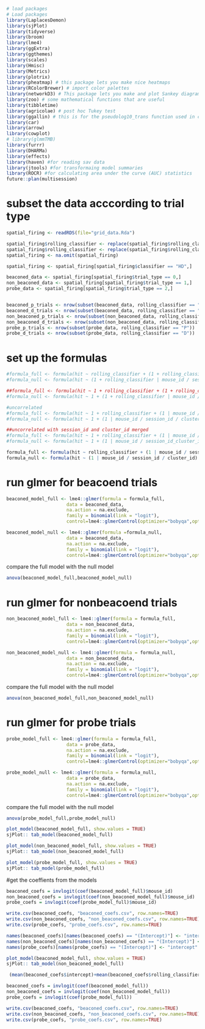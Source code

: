 ```r
# load packages
# Load packages
library(LaplacesDemon)
library(sjPlot)
library(tidyverse)
library(broom)
library(lme4)
library(ggExtra)
library(ggthemes)
library(scales)
library(Hmisc)
library(Metrics)
library(plotrix)
library(pheatmap) # this package lets you make nice heatmaps
library(RColorBrewer) # import color palettes
library(networkD3) # This package lets you make and plot Sankey diagrams
library(zoo) # some mathematical functions that are useful
library(tibbletime)
library(agricolae) # post hoc Tukey test
library(ggallin) # this is for the pseudolog10_trans function used in coeff plots in Figure2_Analysis
library(car)
library(arrow)
library(cowplot)
# library(glmmTMB)
library(furrr)
library(DHARMa)
library(effects)
library(haven) #for reading sav data
library(jtools) #for transformaing model summaries
library(ROCR) #for calculating area under the curve (AUC) statistics
future::plan(multisession)

```

# subset the data acccording to trial type
```r

spatial_firing <- readRDS(file="grid_data.Rda")

spatial_firing$rolling_classifier <- replace(spatial_firing$rolling_classifier, spatial_firing$rolling_classifier == "nan", NA)
spatial_firing$rolling_classifier <- replace(spatial_firing$rolling_classifier, spatial_firing$rolling_classifier == "N", NA)
spatial_firing <- na.omit(spatial_firing)

spatial_firing <- spatial_firing[spatial_firing$classifier == "HD",]

beaconed_data <- spatial_firing[spatial_firing$trial_type == 0,]
non_beaconed_data <- spatial_firing[spatial_firing$trial_type == 1,]
probe_data <- spatial_firing[spatial_firing$trial_type == 2,]


beaconed_p_trials <- nrow(subset(beaconed_data, rolling_classifier == "P"))
beaconed_d_trials <- nrow(subset(beaconed_data, rolling_classifier == "D"))
non_beaconed_p_trials <- nrow(subset(non_beaconed_data, rolling_classifier == "P"))
non_beaconed_d_trials <- nrow(subset(non_beaconed_data, rolling_classifier == "D"))
probe_p_trials <- nrow(subset(probe_data, rolling_classifier == "P"))
probe_d_trials <- nrow(subset(probe_data, rolling_classifier == "D"))

```

# set up the formulas
```r
#formula_full <- formula(hit ~ rolling_classifier + (1 + rolling_classifier | mouse_id / session_id / cluster_id))
#formula_null <- formula(hit ~ (1 + rolling_classifier | mouse_id / session_id / cluster_id))

##formula_full <- formula(hit ~ 1 + rolling_classifier + (1 + rolling_classifier | mouse_id / session_id / cluster_id))
#formula_null <- formula(hit ~ 1 + (1 + rolling_classifier | mouse_id / session_id / cluster_id))

#uncorrelated
#formula_full <- formula(hit ~ 1 + rolling_classifier + (1 | mouse_id / session_id / cluster_id) + (0 + rolling_classifier | mouse_id / session_id / cluster_id))
#formula_null <- formula(hit ~ 1 + (1 | mouse_id / session_id / cluster_id) + (0 + rolling_classifier | mouse_id / session_id / cluster_id))

##uncorrelated with session_id and cluster_id merged
#formula_full <- formula(hit ~ 1 + rolling_classifier + (1 | mouse_id / session_id_cluster_id) + (0 + #rolling_classifier | mouse_id / session_id_cluster_id))
#formula_null <- formula(hit ~ 1 + (1 | mouse_id / session_id_cluster_id) + (0 + rolling_classifier | mouse_id / #session_id_cluster_id))

formula_full <- formula(hit ~ rolling_classifier + (1 | mouse_id / session_id / cluster_id) + (0 + rolling_classifier | mouse_id / session_id / cluster_id))
formula_null <- formula(hit ~ (1 | mouse_id / session_id / cluster_id) + (0 + rolling_classifier | mouse_id / session_id / cluster_id))

```


# run glmer for beacoend trials
```r
beaconed_model_full <- lme4::glmer(formula = formula_full, 
                      data = beaconed_data,
                      na.action = na.exclude,
                      family = binomial(link = "logit"),
                      control=lme4::glmerControl(optimizer="bobyqa",optCtrl=list(maxfun=2e5)))

beaconed_model_null <- lme4::glmer(formula =formula_null, 
                      data = beaconed_data,
                      na.action = na.exclude,
                      family = binomial(link = "logit"),
                      control=lme4::glmerControl(optimizer="bobyqa",optCtrl=list(maxfun=2e5)))
```

compare the full model with the null model
```r
anova(beaconed_model_full,beaconed_model_null)
```
# run glmer for nonbeacoend trials
```r
non_beaconed_model_full <- lme4::glmer(formula = formula_full, 
                      data = non_beaconed_data,
                      na.action = na.exclude,
                      family = binomial(link = "logit"),
                      control=lme4::glmerControl(optimizer="bobyqa",optCtrl=list(maxfun=2e5)))

non_beaconed_model_null <- lme4::glmer(formula = formula_null, 
                      data = non_beaconed_data,
                      na.action = na.exclude,
                      family = binomial(link = "logit"),
                      control=lme4::glmerControl(optimizer="bobyqa",optCtrl=list(maxfun=2e5)))
```
compare the full model with the null model
```r
anova(non_beaconed_model_full,non_beaconed_model_null)
```

# run glmer for probe trials
```r
probe_model_full <- lme4::glmer(formula = formula_full, 
                      data = probe_data,
                      na.action = na.exclude,
                      family = binomial(link = "logit"),
                      control=lme4::glmerControl(optimizer="bobyqa",optCtrl=list(maxfun=2e5)))

probe_model_null <- lme4::glmer(formula = formula_null, 
                      data = probe_data,
                      na.action = na.exclude,
                      family = binomial(link = "logit"),
                      control=lme4::glmerControl(optimizer="bobyqa",optCtrl=list(maxfun=2e5)))
```

compare the full model with the null model
```r
anova(probe_model_full,probe_model_null)
```

```r
plot_model(beaconed_model_full, show.values = TRUE)
sjPlot:: tab_model(beaconed_model_full)
```

```r
plot_model(non_beaconed_model_full, show.values = TRUE)
sjPlot:: tab_model(non_beaconed_model_full)
```

```r
plot_model(probe_model_full, show.values = TRUE)
sjPlot:: tab_model(probe_model_full)
```


#get the coeffients from the models
```r
beaconed_coefs = invlogit(coef(beaconed_model_full)$mouse_id)
non_beaconed_coefs = invlogit(coef(non_beaconed_model_full)$mouse_id)
probe_coefs = invlogit(coef(probe_model_full)$mouse_id)

write.csv(beaconed_coefs, "beaconed_coefs.csv", row.names=TRUE)
write.csv(non_beaconed_coefs, "non_beaconed_coefs.csv", row.names=TRUE)
write.csv(probe_coefs, "probe_coefs.csv", row.names=TRUE)
```

```r
names(beaconed_coefs)[names(beaconed_coefs) == "(Intercept)"] <- "intercept"
names(non_beaconed_coefs)[names(non_beaconed_coefs) == "(Intercept)"] <- "intercept"
names(probe_coefs)[names(probe_coefs) == "(Intercept)"] <- "intercept"
```

```r
plot_model(beaconed_model_full, show.values = TRUE)
sjPlot:: tab_model(non_beaconed_model_full)
```
```r
 (mean(beaconed_coefs$intercept)+mean(beaconed_coefs$rolling_classifierP))/(mean(beaconed_coefs$intercept)+mean(beaconed_coefs$rolling_classifierD))
```

```r
beaconed_coefs = invlogit(coef(beaconed_model_full))
non_beaconed_coefs = invlogit(coef(non_beaconed_model_full))
probe_coefs = invlogit(coef(probe_model_full))

write.csv(beaconed_coefs, "beaconed_coefs.csv", row.names=TRUE)
write.csv(non_beaconed_coefs, "non_beaconed_coefs.csv", row.names=TRUE)
write.csv(probe_coefs, "probe_coefs.csv", row.names=TRUE)
```


